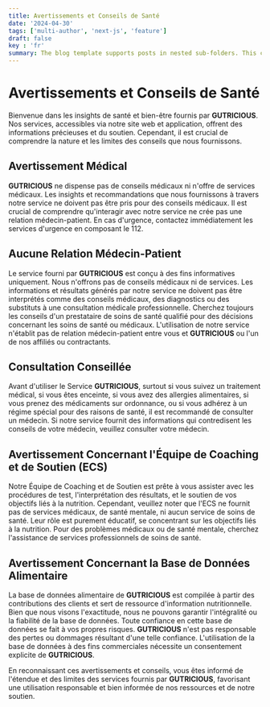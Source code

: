 ```yaml
---
title: Avertissements et Conseils de Santé
date: '2024-04-30'
tags: ['multi-author', 'next-js', 'feature']
draft: false
key : 'fr'
summary: The blog template supports posts in nested sub-folders. This can be used to group posts of similar content e.g. a multi-part course.
---
```


# Avertissements et Conseils de Santé

Bienvenue dans les insights de santé et bien-être fournis par **GUTRICIOUS**. Nos services, accessibles via notre site web et application, offrent des informations précieuses et du soutien. Cependant, il est crucial de comprendre la nature et les limites des conseils que nous fournissons.

## Avertissement Médical

**GUTRICIOUS** ne dispense pas de conseils médicaux ni n'offre de services médicaux. Les insights et recommandations que nous fournissons à travers notre service ne doivent pas être pris pour des conseils médicaux. Il est crucial de comprendre qu'interagir avec notre service ne crée pas une relation médecin-patient. En cas d'urgence, contactez immédiatement les services d'urgence en composant le 112.

## Aucune Relation Médecin-Patient

Le service fourni par **GUTRICIOUS** est conçu à des fins informatives uniquement. Nous n'offrons pas de conseils médicaux ni de services. Les informations et résultats générés par notre service ne doivent pas être interprétés comme des conseils médicaux, des diagnostics ou des substituts à une consultation médicale professionnelle. Cherchez toujours les conseils d'un prestataire de soins de santé qualifié pour des décisions concernant les soins de santé ou médicaux. L'utilisation de notre service n'établit pas de relation médecin-patient entre vous et **GUTRICIOUS** ou l'un de nos affiliés ou contractants.

## Consultation Conseillée

Avant d'utiliser le Service **GUTRICIOUS**, surtout si vous suivez un traitement médical, si vous êtes enceinte, si vous avez des allergies alimentaires, si vous prenez des médicaments sur ordonnance, ou si vous adhérez à un régime spécial pour des raisons de santé, il est recommandé de consulter un médecin. Si notre service fournit des informations qui contredisent les conseils de votre médecin, veuillez consulter votre médecin.

## Avertissement Concernant l'Équipe de Coaching et de Soutien (ECS)

Notre Équipe de Coaching et de Soutien est prête à vous assister avec les procédures de test, l'interprétation des résultats, et le soutien de vos objectifs liés à la nutrition. Cependant, veuillez noter que l'ECS ne fournit pas de services médicaux, de santé mentale, ni aucun service de soins de santé. Leur rôle est purement éducatif, se concentrant sur les objectifs liés à la nutrition. Pour des problèmes médicaux ou de santé mentale, cherchez l'assistance de services professionnels de soins de santé.

## Avertissement Concernant la Base de Données Alimentaire

La base de données alimentaire de **GUTRICIOUS** est compilée à partir des contributions des clients et sert de ressource d'information nutritionnelle. Bien que nous visons l'exactitude, nous ne pouvons garantir l'intégralité ou la fiabilité de la base de données. Toute confiance en cette base de données se fait à vos propres risques. **GUTRICIOUS** n'est pas responsable des pertes ou dommages résultant d'une telle confiance. L'utilisation de la base de données à des fins commerciales nécessite un consentement explicite de **GUTRICIOUS**.

En reconnaissant ces avertissements et conseils, vous êtes informé de l'étendue et des limites des services fournis par **GUTRICIOUS**, favorisant une utilisation responsable et bien informée de nos ressources et de notre soutien.
